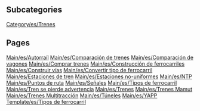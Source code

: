 
== Subcategories ==
[[Category/es/Trenes]]

== Pages ==
[[Main/es/Autorraíl]]
[[Main/es/Comparación de trenes]]
[[Main/es/Comparación de vagones]]
[[Main/es/Comprar trenes]]
[[Main/es/Construcción de ferrocarriles]]
[[Main/es/Construir vías]]
[[Main/es/Convertir tipo de ferrocarril]]
[[Main/es/Estaciones de tren]]
[[Main/es/Estaciones no-uniformes]]
[[Main/es/NTP]]
[[Main/es/Puntos de ruta]]
[[Main/es/Señales]]
[[Main/es/Tipos de ferrocarril]]
[[Main/es/Tren se pierde advertencia]]
[[Main/es/Trenes]]
[[Main/es/Trenes Mamut]]
[[Main/es/Trenes Multitracción]]
[[Main/es/Túneles]]
[[Main/es/YAPP]]
[[Template/es/Tipos de ferrocarril]]
